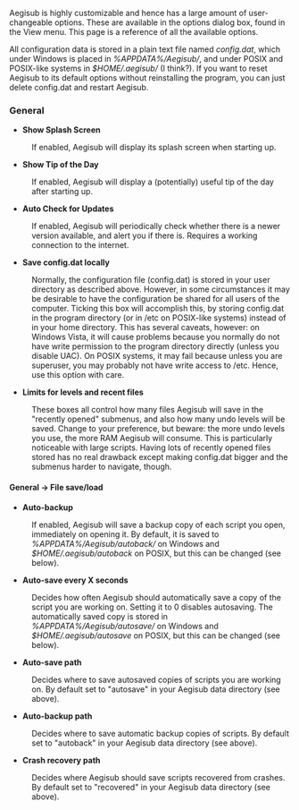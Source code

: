 Aegisub is highly customizable and hence has a large amount of user-changeable options. These are available in the options dialog box, found in the View menu. This page is a reference of all the available options.

All configuration data is stored in a plain text file named ''config.dat'', which under Windows is placed in ''%APPDATA%/Aegisub/'', and under POSIX and POSIX-like systems in ''$HOME/.aegisub/'' (I think?). If you want to reset Aegisub to its default options without reinstalling the program, you can just delete config.dat and restart Aegisub.

===General===
{{Todo|screenshot}}
* '''Show Splash Screen'''
: If enabled, Aegisub will display its splash screen when starting up.
* '''Show Tip of the Day'''
: If enabled, Aegisub will display a (potentially) useful tip of the day after starting up.
* '''Auto Check for Updates'''
: If enabled, Aegisub will periodically check whether there is a newer version available, and alert you if there is. Requires a working connection to the internet.
* '''Save config.dat locally'''
: Normally, the configuration file (config.dat) is stored in your user directory as described above. However, in some circumstances it may be desirable to have the configuration be shared for all users of the computer. Ticking this box will accomplish this, by storing config.dat in the program directory (or in /etc on POSIX-like systems) instead of in your home directory. This has several caveats, however: on Windows Vista, it will cause problems because you normally do not have write permission to the program directory directly (unless you disable UAC). On POSIX systems, it may fail because unless you are superuser, you may probably not have write access to /etc. Hence, use this option with care.
* '''Limits for levels and recent files'''
: These boxes all control how many files Aegisub will save in the "recently opened" submenus, and also how many undo levels will be saved. Change to your preference, but beware: the more undo levels you use, the more RAM Aegisub will consume. This is particularly noticeable with large scripts. Having lots of recently opened files stored has no real drawback except making config.dat bigger and the submenus harder to navigate, though.

====General -> File save/load====
{{Todo|screenshot}}
* '''Auto-backup'''
: If enabled, Aegisub will save a backup copy of each script you open, immediately on opening it. By default, it is saved to ''%APPDATA%/Aegisub/autoback/'' on Windows and ''$HOME/.aegisub/autoback'' on POSIX, but this can be changed (see below).
* '''Auto-save every X seconds'''
: Decides how often Aegisub should automatically save a copy of the script you are working on. Setting it to 0 disables autosaving. The automatically saved copy is stored in ''%APPDATA%/Aegisub/autosave/'' on Windows and ''$HOME/.aegisub/autosave'' on POSIX, but this can be changed (see below).
* '''Auto-save path'''
: Decides where to save autosaved copies of scripts you are working on. By default set to "autosave" in your Aegisub data directory (see above).
* '''Auto-backup path'''
: Decides where to save automatic backup copies of scripts. By default set to "autoback" in your Aegisub data directory (see above).
* '''Crash recovery path'''
: Decides where Aegisub should save scripts recovered from crashes. By default set to "recovered" in your Aegisub data directory (see above).